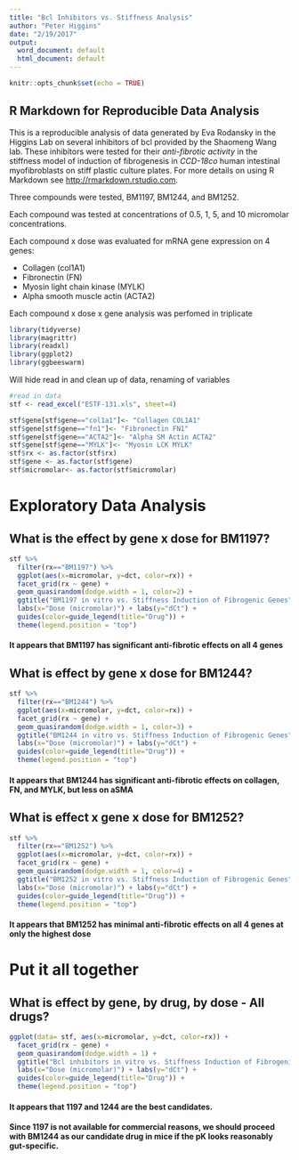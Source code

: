 ```yaml
---
title: "Bcl Inhibitors vs. Stiffness Analysis"
author: "Peter Higgins"
date: "2/19/2017"
output:
  word_document: default
  html_document: default
---
```


```r
knitr::opts_chunk$set(echo = TRUE)
```

## R Markdown for Reproducible Data Analysis

This is a reproducible analysis of data generated by Eva Rodansky in the Higgins Lab on several inhibitors of bcl provided by the Shaomeng Wang lab. These inhibitors were tested for their *anti-fibrotic activity* in the stiffness model of induction of fibrogenesis in *CCD-18co* human intestinal myofibroblasts on stiff plastic culture plates. 
For more details on using R Markdown see <http://rmarkdown.rstudio.com>.

Three compounds were tested, BM1197, BM1244, and BM1252.

Each compound was tested at concentrations of 0.5, 1, 5, and 10 micromolar concentrations.

Each compound x dose was evaluated for mRNA gene expression on 4 genes: 

* Collagen (col1A1)
* Fibronectin (FN)
* Myosin light chain kinase (MYLK)
* Alpha smooth muscle actin (ACTA2)

Each compound x dose x gene analysis was perfomed in triplicate

```r
library(tidyverse)
library(magrittr)
library(readxl)
library(ggplot2)
library(ggbeeswarm)
```

Will hide read in and clean up of data, renaming of variables
```r
#read in data
stf <- read_excel("ESTF-131.xls", sheet=4)

stf$gene[stf$gene=="col1a1"]<- "Collagen COL1A1"
stf$gene[stf$gene=="fn1"]<- "Fibronectin FN1"
stf$gene[stf$gene=="ACTA2"]<- "Alpha SM Actin ACTA2"
stf$gene[stf$gene=="MYLK"]<- "Myosin LCK MYLK"
stf$rx <- as.factor(stf$rx)
stf$gene <- as.factor(stf$gene)
stf$micromolar<- as.factor(stf$micromolar)
```

# Exploratory Data Analysis

## What is the effect by gene x dose for BM1197?
``` r
stf %>%
  filter(rx=="BM1197") %>%
  ggplot(aes(x=micromolar, y=dct, color=rx)) +
  facet_grid(rx ~ gene) +
  geom_quasirandom(dodge.width = 1, color=2) +  
  ggtitle("BM1197 in vitro vs. Stiffness Induction of Fibrogenic Genes") +
  labs(x="Dose (micromolar)") + labs(y="dCt") +
  guides(color=guide_legend(title="Drug")) +
  theme(legend.position = "top")
```

#### It appears that BM1197 has significant anti-fibrotic effects on all 4 genes



## What is effect by gene x dose for BM1244?
```r
stf %>%
  filter(rx=="BM1244") %>%
  ggplot(aes(x=micromolar, y=dct, color=rx)) +
  facet_grid(rx ~ gene) +
  geom_quasirandom(dodge.width = 1, color=3) +  
  ggtitle("BM1244 in vitro vs. Stiffness Induction of Fibrogenic Genes") +
  labs(x="Dose (micromolar)") + labs(y="dCt") +
  guides(color=guide_legend(title="Drug")) +
  theme(legend.position = "top")
```

#### It appears that BM1244 has significant anti-fibrotic effects on collagen, FN, and MYLK, but less on aSMA


## What is effect x gene x dose for BM1252?
```r
stf %>%
  filter(rx=="BM1252") %>%
  ggplot(aes(x=micromolar, y=dct, color=rx)) +
  facet_grid(rx ~ gene) +
  geom_quasirandom(dodge.width = 1, color=4) +  
  ggtitle("BM1252 in vitro vs. Stiffness Induction of Fibrogenic Genes") +
  labs(x="Dose (micromolar)") + labs(y="dCt") +
  guides(color=guide_legend(title="Drug")) +
  theme(legend.position = "top")
```

#### It appears that BM1252 has minimal anti-fibrotic effects on all 4 genes at only the highest dose



# Put it all together
## What is effect by gene, by drug, by dose - All drugs?
```r
ggplot(data= stf, aes(x=micromolar, y=dct, color=rx)) +
  facet_grid(rx ~ gene) +
  geom_quasirandom(dodge.width = 1) +  
  ggtitle("Bcl inhibitors in vitro vs. Stiffness Induction of Fibrogenic Genes") +
  labs(x="Dose (micromolar)") + labs(y="dCt") +
  guides(color=guide_legend(title="Drug")) +
  theme(legend.position = "top")
```

#### It appears that 1197 and 1244 are the best candidates.

#### Since 1197 is not available for commercial reasons, we should proceed with BM1244 as our candidate drug in mice if the pK looks reasonably gut-specific.


